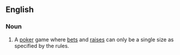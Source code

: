 ==English==

===Noun===

{{en-noun|-}}

# {{context|poker|lang=en}} A [[poker]] game where [[bets]] and [[raises]] can only be a single size as specified by the rules.